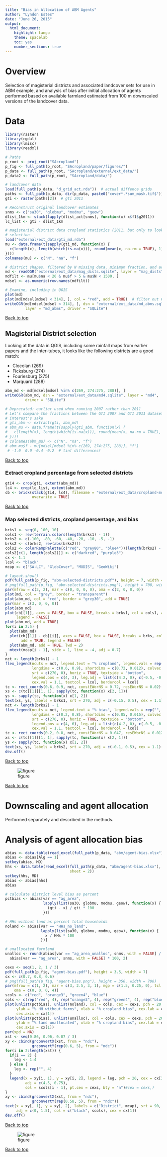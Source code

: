 ```yaml
---
title: "Bias in Allocation of ABM Agents"
author: "Lyndon Estes"
date: "June 26, 2015"
output: 
  html_document:
    highlight: tango
    theme: spacelab
    toc: yes 
    number_sections: true
---
```


# Overview 

Selection of magisterial districts and associated landcover sets for use in ABM example, and analysis of bias after initial allocation of agents performed based on available farmland estimated from 100 m downscaled versions of the landcover data. 

# Data
```r
library(raster)
library(rgdal)
library(lmisc)
library(readxl)

# Paths
p_root <- proj_root("SAcropland")
p_fig <- full_path(p_root, "SAcropland/paper/figures/")
p_data <- full_path(p_root, "SAcropland/external/ext_data/")
p_data2 <- full_path(p_root, "SAcropland/data/")

# landcover data
load(full_path(p_data, "d_grid_act.rda"))  # actual diffence grids
paths <- full_path(p_data, dir(p_data, paste0("cover*.*sum_mask.tif$")))
gti <- raster(paths[2])  # gti 2011

# Reconstruct original landcover estimates
snms <- c("sa30", "globmu", "modmu", "geow")
dlist_1km <- stack(lapply(dlist_act[snms], function(x) x$f1$g2011))
lc_list <- gti - dlist_1km 

# magisterial district data cropland statistics (2011, but only to look at for 
# selection 
load("external/ext_data/gti_md.rda")
mu <- data.frame(t(sapply(gti_md, function(x) {
  c(length(x), length(which(is.na(x))), round(mean(x, na.rm = TRUE), 1))
})))
colnames(mu) <- c("N", "na", "f")

# district shapes, filtered by N missing data, minimum fraction, and area
md <- readOGR("external/ext_data/mag_dists.sqlite", layer = "mag_dists")
mdfilt <- mu[mu$na < 20 & mu$f > 5 & mu$N < 1500, ]  
mdsel <- as.numeric(row.names(mdfilt))

# Examine, including in QGIS
plot(md)
plot(md[mdsel[mdsel < 314], ], col = "red", add = TRUE)  # filter out Cape ones
writeOGR(md[mdsel[mdsel < 314], ], dsn = "external/ext_data/md_abms.sqlite",
         layer = "md_abms", driver = "SQLite")

```
<a href="#top">Back to top</a>

## Magisterial District selection

Looking at the data in QGIS, including some rainfall maps from earlier papers and the inter-tubes, it looks like the following districts are a good match: 

   + Clocolan (269)
   + Ficksburg (274)
   + Fouriesburg (275)
   + Marquard (288)
   
```r
abm_md <- md[mdsel[mdsel %in% c(269, 274:275, 288)], ]
writeOGR(abm_md, dsn = "external/ext_data/md4.sqlite", layer = "md4", 
         driver = "SQLite")

# Deprecated: earlier used when running 2007 rather than 2011
# Let's compare the fractions between the GTI 2007 and GTI 2011 datasets for 
# interest's sake
# gti_abm <- extract(gti, abm_md)
# abm_mu <- data.frame(t(sapply(gti_abm, function(x) {
#   c(length(x), length(which(is.na(x))), round(mean(x, na.rm = TRUE), 1))
# })))
# colnames(abm_mu) <- c("N", "na", "f")
# abm_mu$f - mu[mdsel[mdsel %in% c(269, 274:275, 288)], "f"]
 # -1.0  0.0 -0.4 -0.2  # tinf differences!
```
<a href="#top">Back to top</a>

### Extract cropland percentage from selected districts
```r
gti4 <- crop(gti, extent(abm_md))
lc4 <- crop(lc_list, extent(abm_md))
cb <- brick(stack(gti4, lc4), filename = "external/ext_data/cropland-md4.tif", 
            overwrite = TRUE)
```
<a href="#top">Back to top</a>

### Map selected districts, cropland percentage, and bias
```r
brks1 <- seq(0, 100, 10)
cols1 <- rev(terrain.colors(length(brks1) - 1))
brks2 <- c(-100, -80, -60, -40, -20, -10, -5, -1)
brks2 <- c(brks2, rev(abs(brks2)))
cols2 <- colorRampPalette(c("red", "grey80", "blue4"))(length(brks2) - 1)
cols2[c(1, length(cols2))] <- c("darkred", "purple3")
cx <- 1.1
lcol <- "black"
mcap <- c("SA-LC", "GlobCover", "MODIS", "GeoWiki")

# layout.show()
pdf(full_path(p_fig, "abm-selected-districts.pdf"), height = 7, width = 7)
# png(full_path(p_fig, "abm-selected-districts.png"), height = 700, width = 700)
par(mfrow = c(3, 2), mar = c(0, 0, 0, 0), oma = c(2, 0, 0, 0))
plot(md, col = "grey", border = "transparent")
plot(abm_md, col = "red", border = "grey30", add = TRUE)
par(mar = c(3, 0, 0, 0))
plot(abm_md)
plot(cb[[1]], axes = FALSE, box = FALSE, breaks = brks1, col = cols1, add = TRUE, 
     legend = FALSE)
plot(abm_md, add = TRUE)
for(i in 2:5) {
  plot(abm_md)
  plot(cb[[1]] - cb[[i]], axes = FALSE, box = FALSE, breaks = brks, col = cols, 
       add = TRUE, legend = FALSE)
  plot(abm_md, add = TRUE, lwd = 2)
  mtext(mcap[i - 1], side = 1, line = -4, adj = 0.7)
}
nct <- length(brks1) - 1
flex_legend(ncuts = nct, legend.text = "% cropland", legend.vals = rep("", nct),
            longdims = c(0.6, 0.9), shortdims = c(0.72, 0.012), colvec = cols1, 
            srt = c(270, 0), horiz = TRUE, textside = "bottom", 
            legend.pos = c(4, 3), leg.adj = list(c(4.2, 0), c(-0.5, -0.5)), 
            cex.val = 1.1, textcol = lcol, bordercol = lcol)
tc <- rect_coords(0.6, 0.9, nct, constEWorNS = 0.72, resEWorNS = 0.02)
xs <- c(tc[[1]][1, 1], sapply(tc, function(x) x[2, 1]))
ys <- sapply(tc, function(x) x[1, 2])
text(xs, ys, labels = brks1, srt = 270, adj = c(-0.15, 0.5), cex = 1.1)
nct <- length(brks2) - 1
flex_legend(ncuts = nct, legend.text = "% bias", legend.vals = rep("", nct),
            longdims = c(0.2, 0.8), shortdims = c(0.05, 0.015), colvec = cols2, 
            srt = c(270, 0), horiz = TRUE, textside = "bottom", 
            legend.pos = c(4, 6), leg.adj = list(c(4.2, 0), c(-0.5, -0.5)), 
            cex.val = 1.1, textcol = lcol, bordercol = lcol)
tc <- rect_coords(0.2, 0.8, nct, constEWorNS = 0.047, resEWorNS = 0.012)
xs <- c(tc[[1]][1, 1], sapply(tc, function(x) x[2, 1]))
ys <- sapply(tc, function(x) x[1, 2])
text(xs, ys, labels = brks2, srt = 270, adj = c(-0.1, 0.5), cex = 1.1)
dev.off()
```
<a href="#top">Back to top</a>

![figure](../paper/figures/abm-selected-districts.png)

<a href="#top">Back to top</a>

# Downscaling and agent allocation

Performed separately and described in the methods. 

# Analysis of agent allocation bias
```r
abias <- data.table(read_excel(full_path(p_data, "abm/agent-bias.xlsx")))
abias <- abias[Alg == 1]
setkey(abias, MD)
hhs <- data.table(read_excel(full_path(p_data, "abm/agent-bias.xlsx"), 
                             sheet = 2))
setkey(hhs, MD)
abias <- abias[hhs]
abias

# calculate district level bias as percent
pctbias <- abias[var == "ag_area", 
                 lapply(list(sa30, globmu, modmu, geow), function(x) {
                   (gti - x) / gti * 100
                 })]

# HHs without land as percent total households
noland <- abias[var == "HHs_no_land", 
                lapply(list(sa30, globmu, modmu, geow), function(x) {
                  x / HHs * 100
                })]

# unallocated farmland
unalloc <- round(abias[var == "ag_area_unalloc", snms, with = FALSE] / 
  abias[var == "ag_area", snms, with = FALSE] * 100, 2)

cexs <- seq(1, 2, 1 / 3)
pdf(full_path(p_fig, "agent-bias.pdf"), height = 3.5, width = 7)
cx <- c(0.7, 0.8, 0.6)
# png(full_path(p_fig, "agent-bias.png"), height = 350, width = 700)
par(mfrow = c(1, 2), mar = c(3, 2.5, 3, 1), mgp = c(1.5, 0.25, 0), tcl = -0.2, 
    oma = c(0, 0, 0, 4))
scols <- c("red", "orange3", "green4", "blue")
cols <- c(rep("red", 4), rep("orange3", 4), rep("green4", 4), rep("blue", 4))
plot(unlist(pctbias), unlist(noland), col = cols, cex = cexs, pch = 20, 
     ylab = "% HH without farms", xlab = "% cropland bias", cex.lab = cx[2], 
     cex.axis = cx[1])
plot(unlist(pctbias), unlist(unalloc), col = cols, cex = cexs, pch = 20, 
     ylab = "% land unallocated", xlab = "% cropland bias", cex.lab = cx[2], 
     cex.axis = cx[1])
par(xpd = NA)
xst <- seq(0.86, 0.96, 0.07 / 3)
xy <- cbind(grconvertX(xst, from = "ndc"), 
            grconvertY(rep(0.6, 5), from = "ndc"))
for(i in 2:length(xst)) {
  if(i == 2) {
    leg <- 1:4
  } else {
    leg <- rep("", 4)
  }
  legend(x = xy[i, 1], y = xy[i, 2], legend = leg, pch = 20, cex = cx[3], 
         adj = c(4.5, 0.75),  
         col = scols[i - 1], pt.cex = cexs, bty = "n")#cex = cexs,)
}
xy <- cbind(grconvertX(xst, from = "ndc"), 
            grconvertY(rep(0.58, 5), from = "ndc"))
text(x = xy[, 1], y = xy[, 2], labels = c("District", mcap), srt = 90, #pos = 2, 
     adj = c(0, 1.5), col = c("black", scols), cex = cx[1])
dev.off()

```

<a href="#top">Back to top</a>

![figure](../paper/figures/agent-bias.png)

<a href="#top">Back to top</a>

